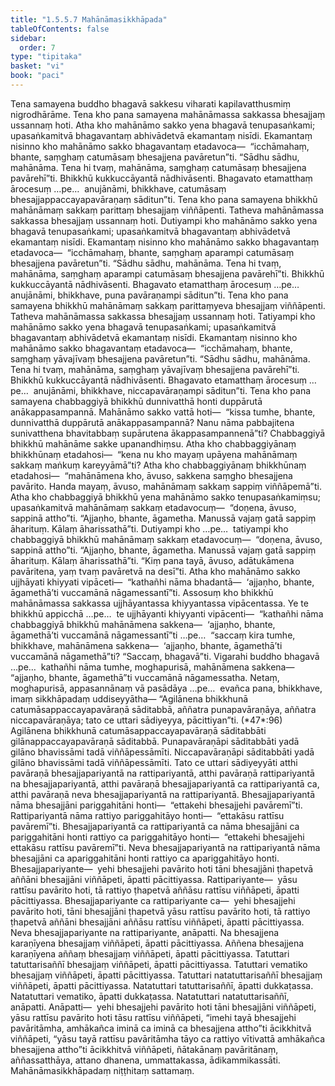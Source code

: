 ```yaml
---
title: "1.5.5.7 Mahānāmasikkhāpada"
tableOfContents: false
sidebar:
  order: 7
type: "tipitaka"
basket: "vi"
book: "paci"
---
```



<DynamicBreadcrumb />

<Division number="303" book="paci" e="ch" v="2" p="135">

<Paragraph number="964" book="paci">
Tena samayena buddho bhagavā sakkesu viharati kapilavatthusmiṃ nigrodhārāme. Tena kho pana samayena mahānāmassa sakkassa bhesajjaṃ ussannaṃ hoti. Atha kho mahānāmo sakko yena bhagavā tenupasaṅkami; upasaṅkamitvā bhagavantaṃ abhivādetvā ekamantaṃ nisīdi. Ekamantaṃ nisinno kho mahānāmo sakko bhagavantaṃ etadavoca—  “icchāmahaṃ, bhante, saṃghaṃ catumāsaṃ bhesajjena pavāretun”ti. “Sādhu sādhu, mahānāma. Tena hi tvaṃ, mahānāma, saṃghaṃ catumāsaṃ bhesajjena pavārehī”ti. Bhikkhū kukkuccāyantā nādhivāsenti. Bhagavato etamatthaṃ ārocesuṃ …pe…  anujānāmi, bhikkhave, catumāsaṃ bhesajjappaccayapavāraṇaṃ sāditun”ti.
</Paragraph>

</Division>
<Division number="304" book="paci" e="ch" v="2" p="136">

<Paragraph number="965" book="paci">
Tena kho pana samayena bhikkhū mahānāmaṃ sakkaṃ parittaṃ bhesajjaṃ viññāpenti. Tatheva mahānāmassa sakkassa bhesajjaṃ ussannaṃ hoti. Dutiyampi kho mahānāmo sakko yena bhagavā tenupasaṅkami; upasaṅkamitvā bhagavantaṃ abhivādetvā ekamantaṃ nisīdi. Ekamantaṃ nisinno kho mahānāmo sakko bhagavantaṃ etadavoca—  “icchāmahaṃ, bhante, saṃghaṃ aparampi catumāsaṃ bhesajjena pavāretun”ti. “Sādhu sādhu, mahānāma. Tena hi tvaṃ, mahānāma, saṃghaṃ aparampi catumāsaṃ bhesajjena pavārehī”ti. Bhikkhū kukkuccāyantā nādhivāsenti. Bhagavato etamatthaṃ ārocesuṃ …pe…  anujānāmi, bhikkhave, puna pavāraṇampi sāditun”ti.
</Paragraph>

</Division>
<Division number="305" book="paci" e="ch" v="2" p="136">

<Paragraph number="966" book="paci">
Tena kho pana samayena bhikkhū mahānāmaṃ sakkaṃ parittaṃyeva bhesajjaṃ viññāpenti. Tatheva mahānāmassa sakkassa bhesajjaṃ ussannaṃ hoti. Tatiyampi kho mahānāmo sakko yena bhagavā tenupasaṅkami; upasaṅkamitvā bhagavantaṃ abhivādetvā ekamantaṃ nisīdi. Ekamantaṃ nisinno kho mahānāmo sakko bhagavantaṃ etadavoca—  “icchāmahaṃ, bhante, saṃghaṃ yāvajīvaṃ bhesajjena pavāretun”ti. “Sādhu sādhu, mahānāma. Tena hi tvaṃ, mahānāma, saṃghaṃ yāvajīvaṃ bhesajjena pavārehī”ti. Bhikkhū kukkuccāyantā nādhivāsenti. Bhagavato etamatthaṃ ārocesuṃ …pe…  anujānāmi, bhikkhave, niccapavāraṇampi sāditun”ti.
</Paragraph>

<Paragraph number="967" book="paci">
Tena kho pana samayena chabbaggiyā bhikkhū dunnivatthā honti duppārutā anākappasampannā. Mahānāmo sakko vattā hoti—  “kissa tumhe, bhante, dunnivatthā duppārutā anākappasampannā? Nanu nāma pabbajitena sunivatthena bhavitabbaṃ supārutena ākappasampannenā”ti? Chabbaggiyā bhikkhū mahānāme sakke upanandhiṃsu. Atha kho chabbaggiyānaṃ bhikkhūnaṃ etadahosi—  “kena nu kho mayaṃ upāyena mahānāmaṃ sakkaṃ maṅkuṃ kareyyāmā”ti? Atha kho chabbaggiyānaṃ bhikkhūnaṃ etadahosi—  “mahānāmena kho, āvuso, sakkena saṃgho bhesajjena pavārito. Handa mayaṃ, āvuso, mahānāmaṃ sakkaṃ sappiṃ viññāpemā”ti. Atha kho chabbaggiyā bhikkhū yena mahānāmo sakko tenupasaṅkamiṃsu; upasaṅkamitvā mahānāmaṃ sakkaṃ etadavocuṃ—  “doṇena, āvuso, sappinā attho”ti. “Ajjaṇho, bhante, āgametha. Manussā vajaṃ gatā sappiṃ āharituṃ. Kālaṃ āharissathā”ti.
</Paragraph>

<Paragraph number="968" book="paci">
Dutiyampi kho …pe…  tatiyampi kho chabbaggiyā bhikkhū mahānāmaṃ sakkaṃ etadavocuṃ—  “doṇena, āvuso, sappinā attho”ti. “Ajjaṇho, bhante, āgametha. Manussā vajaṃ gatā sappiṃ āharituṃ. Kālaṃ āharissathā”ti. “Kiṃ pana tayā, āvuso, adātukāmena pavāritena, yaṃ tvaṃ pavāretvā na desī”ti. Atha kho mahānāmo sakko ujjhāyati khiyyati vipāceti—  “kathañhi nāma bhadantā—  ‘ajjaṇho, bhante, āgamethā’ti vuccamānā nāgamessantī”ti.
</Paragraph>

<Paragraph number="969" book="paci">
Assosuṃ kho bhikkhū mahānāmassa sakkassa ujjhāyantassa khiyyantassa vipācentassa. Ye te bhikkhū appicchā …pe…  te ujjhāyanti khiyyanti vipācenti—  “kathañhi nāma chabbaggiyā bhikkhū mahānāmena sakkena—  ‘ajjaṇho, bhante, āgamethā’ti vuccamānā nāgamessantī”ti …pe…  “saccaṃ kira tumhe, bhikkhave, mahānāmena sakkena—  ‘ajjaṇho, bhante, āgamethā’ti vuccamānā nāgamethā”ti? “Saccaṃ, bhagavā”ti. Vigarahi buddho bhagavā …pe…  kathañhi nāma tumhe, moghapurisā, mahānāmena sakkena—  “ajjaṇho, bhante, āgamethā”ti vuccamānā nāgamessatha. Netaṃ, moghapurisā, appasannānaṃ vā pasādāya …pe…  evañca pana, bhikkhave, imaṃ sikkhāpadaṃ uddiseyyātha—
</Paragraph>

</Division>
<Division number="306" book="paci" e="ch" v="2" p="137">

<Paragraph number="970" book="paci">
<Emphasis>“Agilānena bhikkhunā catumāsappaccayapavāraṇā sāditabbā</Emphasis>, <Emphasis>aññatra punapavāraṇāya, aññatra niccapavāraṇāya; tato ce uttari sādiyeyya, pācittiyan”</Emphasis>ti. (*47*:<Emphasis>96</Emphasis>)
</Paragraph>

</Division>
<Division number="307" book="paci" e="ch" v="2" p="137">

<Paragraph number="971" book="paci">
<Emphasis>Agilānena bhikkhunā catumāsappaccayapavāraṇā sāditabbā</Emphasis>ti gilānappaccayapavāraṇā sāditabbā.
</Paragraph>

<Paragraph number="972" book="paci">
<Emphasis>Punapavāraṇāpi sāditabbā</Emphasis>ti yadā gilāno bhavissāmi tadā viññāpessāmīti.
</Paragraph>

<Paragraph number="973" book="paci">
<Emphasis>Niccapavāraṇāpi sāditabbā</Emphasis>ti yadā gilāno bhavissāmi tadā viññāpessāmīti.
</Paragraph>

<Paragraph number="974" book="paci">
<Emphasis>Tato ce uttari sādiyeyyā</Emphasis>ti atthi pavāraṇā bhesajjapariyantā na rattipariyantā, atthi pavāraṇā rattipariyantā na bhesajjapariyantā, atthi pavāraṇā bhesajjapariyantā ca rattipariyantā ca, atthi pavāraṇā neva bhesajjapariyantā na rattipariyantā.
</Paragraph>

<Paragraph number="975" book="paci">
<Emphasis>Bhesajjapariyantā</Emphasis> nāma bhesajjāni pariggahitāni honti—  “ettakehi bhesajjehi pavāremī”ti. <Emphasis>Rattipariyantā</Emphasis> nāma rattiyo pariggahitāyo honti—  “ettakāsu rattīsu pavāremī”ti. <Emphasis>Bhesajjapariyantā ca rattipariyantā ca</Emphasis> nāma bhesajjāni ca pariggahitāni honti rattiyo ca pariggahitāyo honti—  “ettakehi bhesajjehi ettakāsu rattīsu pavāremī”ti. <Emphasis>Neva bhesajjapariyantā na rattipariyantā</Emphasis> nāma bhesajjāni ca apariggahitāni honti rattiyo ca apariggahitāyo honti.
</Paragraph>

</Division>
<Division number="308" book="paci" e="ch" v="2" p="138">

<Paragraph number="976" book="paci">
Bhesajjapariyante—  yehi bhesajjehi pavārito hoti tāni bhesajjāni ṭhapetvā aññāni bhesajjāni viññāpeti, āpatti pācittiyassa. Rattipariyante—  yāsu rattīsu pavārito hoti, tā rattiyo ṭhapetvā aññāsu rattīsu viññāpeti, āpatti pācittiyassa. Bhesajjapariyante ca rattipariyante ca—  yehi bhesajjehi pavārito hoti, tāni bhesajjāni ṭhapetvā yāsu rattīsu pavārito hoti, tā rattiyo ṭhapetvā aññāni bhesajjāni aññāsu rattīsu viññāpeti, āpatti pācittiyassa. Neva bhesajjapariyante na rattipariyante, anāpatti.
</Paragraph>

</Division>
<Division number="309" book="paci" e="ch" v="2" p="138">

<Paragraph number="977" book="paci">
Na bhesajjena karaṇīyena bhesajjaṃ viññāpeti, āpatti pācittiyassa. Aññena bhesajjena karaṇīyena aññaṃ bhesajjaṃ viññāpeti, āpatti pācittiyassa. Tatuttari tatuttarisaññī bhesajjaṃ viññāpeti, āpatti pācittiyassa. Tatuttari vematiko bhesajjaṃ viññāpeti, āpatti pācittiyassa. Tatuttari natatuttarisaññī bhesajjaṃ viññāpeti, āpatti pācittiyassa.
</Paragraph>

<Paragraph number="978" book="paci">
Natatuttari tatuttarisaññī, āpatti dukkaṭassa. Natatuttari vematiko, āpatti dukkaṭassa. Natatuttari natatuttarisaññī, anāpatti.
</Paragraph>

</Division>
<Division number="310" book="paci" e="ch" v="2" p="139">

<Paragraph number="979" book="paci">
Anāpatti—  yehi bhesajjehi pavārito hoti tāni bhesajjāni viññāpeti, yāsu rattīsu pavārito hoti tāsu rattīsu viññāpeti, “imehi tayā bhesajjehi pavāritāmha, amhākañca iminā ca iminā ca bhesajjena attho”ti ācikkhitvā viññāpeti, “yāsu tayā rattīsu pavāritāmha tāyo ca rattiyo vītivattā amhākañca bhesajjena attho”ti ācikkhitvā viññāpeti, ñātakānaṃ pavāritānaṃ, aññassatthāya, attano dhanena, ummattakassa, ādikammikassāti.

</Paragraph>
</Division>

<Paragraph number="980" type="center" book="paci">
Mahānāmasikkhāpadaṃ niṭṭhitaṃ sattamaṃ.
</Paragraph>